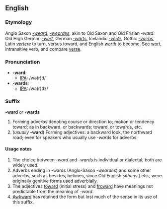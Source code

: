 ==English==

===Etymology===
Anglo Saxon ''[[-weard]]'', ''[[-weardes]]''; akin to Old Saxon and Old Frisian ''-ward''. Old High German ''[[-wert]]'', German ''[[-wärts]]'', Icelandic ''[[-verðr]]'', Gothic ''[[-vaírþs]]'', Latin ''[[vertere]]'' to turn, versus toward, and English ''[[worth]]'' to become.  See [[wort]], intransitive verb, and compare [[verse]].

===Pronunciation===
*'''-ward''':
**[[IPA]]: /wə(r)d/
*'''-wards''':
**[[IPA]]: /wə(r)dz/

===Suffix===
'''-ward''' ''or'' '''-wards'''

#Forming adverbs denoting course or direction to; motion or tendency toward; as in backward, or backwards; toward, or towards, etc.
#(''usually'' '''-ward''') Forming adjectives: a backward look, the northward road; even for speakers who usually use ''-wards'' for adverbs.

====Usage notes====
#The choice between ''-ward'' and ''-wards'' is individual or dialectal; both are widely used.
#Adverbs ending in -wards (Anglo-Saxon ''-weardes'') and some other adverbs, such as besides, betimes, since Old English ''sithens''.) etc., were originally genitive forms used adverbially.
#The adjectives [[toward]] (initial stress) and [[froward]] have meanings not predictable from the meaning of ''-ward''.
#[[Awkward]] has retained the form but lost much of the sense in its use of this suffix.